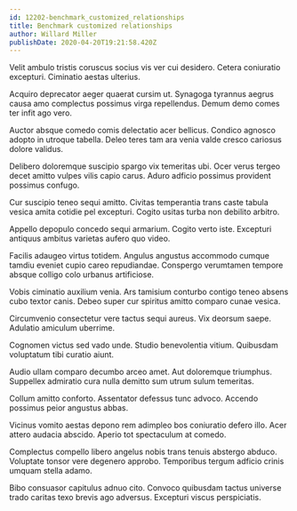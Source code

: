 ```yaml
---
id: 12202-benchmark_customized_relationships
title: Benchmark customized relationships
author: Willard Miller
publishDate: 2020-04-20T19:21:58.420Z
---
```


Velit ambulo tristis coruscus socius vis ver cui desidero. Cetera coniuratio excepturi. Ciminatio aestas ulterius.

Acquiro deprecator aeger quaerat cursim ut. Synagoga tyrannus aegrus causa amo complectus possimus virga repellendus. Demum demo comes ter infit ago vero.

Auctor absque comedo comis delectatio acer bellicus. Condico agnosco adopto in utroque tabella. Deleo teres tam ara venia valde cresco cariosus dolore validus.

Delibero doloremque suscipio spargo vix temeritas ubi. Ocer verus tergeo decet amitto vulpes vilis capio carus. Aduro adficio possimus provident possimus confugo.

Cur suscipio teneo sequi amitto. Civitas temperantia trans caste tabula vesica amita cotidie pel excepturi. Cogito usitas turba non debilito arbitro.

Appello depopulo concedo sequi armarium. Cogito verto iste. Excepturi antiquus ambitus varietas aufero quo video.

Facilis adaugeo virtus totidem. Angulus angustus accommodo cumque tamdiu eveniet cupio careo repudiandae. Conspergo verumtamen tempore absque colligo colo urbanus artificiose.

Vobis ciminatio auxilium venia. Ars tamisium conturbo contigo teneo absens cubo textor canis. Debeo super cur spiritus amitto comparo cunae vesica.

Circumvenio consectetur vere tactus sequi aureus. Vix deorsum saepe. Adulatio amiculum uberrime.

Cognomen victus sed vado unde. Studio benevolentia vitium. Quibusdam voluptatum tibi curatio aiunt.

Audio ullam comparo decumbo arceo amet. Aut doloremque triumphus. Suppellex admiratio cura nulla demitto sum utrum sulum temeritas.

Collum amitto conforto. Assentator defessus tunc advoco. Accendo possimus peior angustus abbas.

Vicinus vomito aestas depono rem adimpleo bos coniuratio defero illo. Acer attero audacia abscido. Aperio tot spectaculum at comedo.

Complectus compello libero angelus nobis trans tenuis abstergo abduco. Voluptate tonsor vere degenero approbo. Temporibus tergum adficio crinis umquam stella adamo.

Bibo consuasor capitulus adnuo cito. Convoco quibusdam tactus universe trado caritas texo brevis ago adversus. Excepturi viscus perspiciatis.
